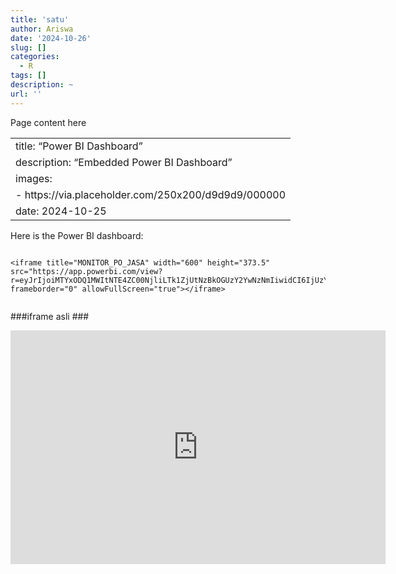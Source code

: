 ```yaml
---
title: 'satu'
author: Ariswa
date: '2024-10-26'
slug: []
categories:
  - R
tags: []
description: ~
url: ''
---
```


Page content here

---
title: "Power BI Dashboard"
description: "Embedded Power BI Dashboard"
images:
- https://via.placeholder.com/250x200/d9d9d9/000000
date: 2024-10-25
---

Here is the Power BI dashboard:

<div style="width: 100%; overflow: hidden;">
    <iframe title="MONITOR_PO_JASA" width="600" height="373.5" src="https://app.powerbi.com/view?r=eyJrIjoiMTYxODQ1MWItNTE4ZC00NjliLTk1ZjUtNzBkOGUzY2YwNzNmIiwidCI6IjUzYjkyMTJhLTAyMDEtNGZlMS04OTVkLTg1NWRjMjE2MDJjYyIsImMiOjEwfQ%3D%3D" frameborder="0" allowFullScreen="true"></iframe>
</div>


###iframe asli ###

<iframe title="MONITOR_PO_JASA" width="600" height="373.5" src="https://app.powerbi.com/view?r=eyJrIjoiMTYxODQ1MWItNTE4ZC00NjliLTk1ZjUtNzBkOGUzY2YwNzNmIiwidCI6IjUzYjkyMTJhLTAyMDEtNGZlMS04OTVkLTg1NWRjMjE2MDJjYyIsImMiOjEwfQ%3D%3D" frameborder="0" allowFullScreen="true"></iframe>
